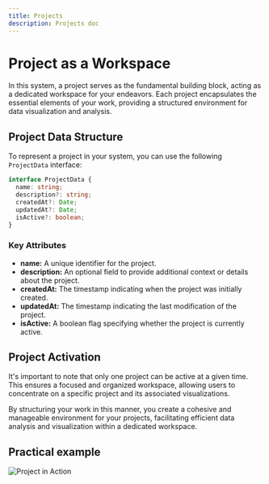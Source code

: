 ```yaml
---
title: Projects
description: Projects doc
---
```


# Project as a Workspace

In this system, a project serves as the fundamental building block, acting as a dedicated workspace for your endeavors. Each project encapsulates the essential elements of your work, providing a structured environment for data visualization and analysis.

## Project Data Structure

To represent a project in your system, you can use the following `ProjectData` interface:

```typescript
interface ProjectData {
  name: string;
  description?: string;
  createdAt?: Date;
  updatedAt?: Date;
  isActive?: boolean;
}
```
### Key Attributes

- **name:** A unique identifier for the project.
- **description:** An optional field to provide additional context or details about the project.
- **createdAt:** The timestamp indicating when the project was initially created.
- **updatedAt:** The timestamp indicating the last modification of the project.
- **isActive:** A boolean flag specifying whether the project is currently active.

## Project Activation

It's important to note that only one project can be active at a given time. This ensures a focused and organized workspace, allowing users to concentrate on a specific project and its associated visualizations.

By structuring your work in this manner, you create a cohesive and manageable environment for your projects, facilitating efficient data analysis and visualization within a dedicated workspace.

## Practical example

![Project in Action](/IllustryDocs/projects.gif)